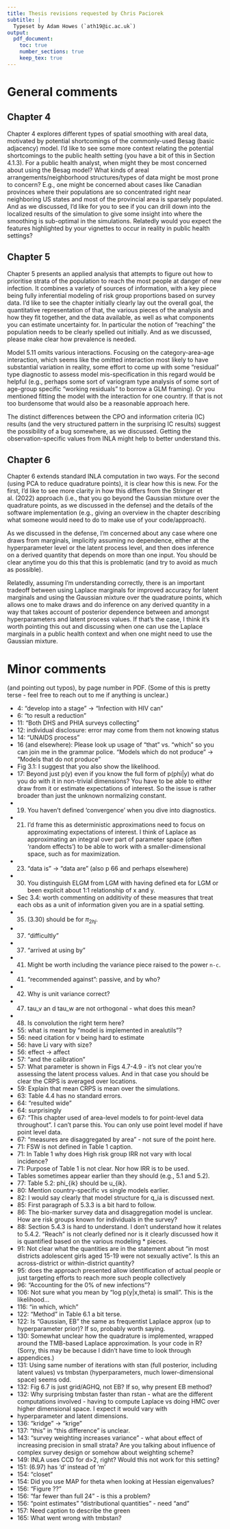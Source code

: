 ```yaml
---
title: Thesis revisions requested by Chris Paciorek
subtitle: |
  Typeset by Adam Howes (`ath19@ic.ac.uk`)
output:
  pdf_document:
    toc: true
    number_sections: true
    keep_tex: true
---
```


# General comments

## Chapter 4

Chapter 4 explores different types of spatial smoothing with areal data, motivated by potential shortcomings of the commonly-used Besag (basic adjacency) model. I'd like to see some more context relating the potential shortcomings to the public health setting (you have a bit of this in Section 4.1.3). For a public health analyst, when might they be most concerned about using the Besag model? What kinds of areal arrangements/neighborhood structures/types of data might be most prone to concern? E.g., one might be concerned about cases like Canadian provinces where their populations are so concentrated right near neighboring US states and most of the provincial area is sparsely populated. And as we discussed, I'd like for you to see if you can drill down into the localized results of the simulation to give some insight into where the smoothing is sub-optimal in the simulations. Relatedly would you expect the features highlighted by your vignettes to occur in reality in public health settings?

## Chapter 5

Chapter 5 presents an applied analysis that attempts to figure out how to prioritise strata of the population to reach the most people at danger of new infection. It combines a variety of sources of information, with a key piece being fully inferential modeling of risk group proportions based on survey data. I'd like to see the chapter initially clearly lay out the overall goal, the quantitative representation of that, the various pieces of the analysis and how they fit together, and the data available, as well as what components you can estimate uncertainty for. In particular the notion of "reaching" the population needs to be clearly spelled out initially. And as we discussed, please make clear how prevalence is needed.

Model 5.11 omits various interactions. Focusing on the category-area-age interaction, which seems like the omitted interaction most likely to have substantial variation in reality, some effort to come up with some "residual" type diagnostic to assess model mis-specification in this regard would be helpful (e.g., perhaps some sort of variogram type analysis of some sort of age-group specific "working residuals" to borrow a GLM framing). Or you mentioned fitting the model with the interaction for one country. If that is not too burdensome that would also be a reasonable approach here.

The distinct differences between the CPO and information criteria (IC) results (and the very structured pattern in the surprising IC results) suggest the possibility of a bug somewhere, as we discussed. Getting the observation-specific values from INLA might help to better understand this.

## Chapter 6

Chapter 6 extends standard INLA computation in two ways. For the second (using PCA to reduce quadrature points), it is clear how this is new. For the first, I'd like to see more clarity in how this differs from the Stringer et al. (2022) approach (i.e., that you go beyond the Gaussian mixture over the quadrature points, as we discussed in the defense) and the details of the software implementation (e.g., giving an overview in the chapter describing what someone would need to do to make use of your code/approach).

As we discussed in the defense, I'm concerned about any case where one draws from marginals, implicitly assuming no dependence, either at the hyperparameter level or the latent process level, and then does inference on a derived quantity that depends on more than one input. You should be clear anytime you do this that this is problematic (and try to avoid as much as possible).

Relatedly, assuming I'm understanding correctly, there is an important tradeoff between using Laplace marginals for improved accuracy for latent marginals and using the Gaussian mixture over the quadrature points, which allows one to make draws and do inference on any derived quantity in a way that takes account of posterior dependence between and amongst hyperparameters and latent process values. If that's the case, I think it's worth pointing this out and discussing when one can use the Laplace marginals in a public health context and when one might need to use the Gaussian mixture.

# Minor comments

(and pointing out typos), by page number in PDF. (Some of this is pretty terse - feel free to reach out to me if anything is unclear.)

* 4: "develop into a stage" -> "Infection with HIV can"
* 6: "to result a reduction"
* 11: "Both DHS and PHIA surveys collecting"
* 12: individual disclosure: error may come from them not knowing status
* 14: "UNAIDS process"
* 16 (and elsewhere): Please look up usage of "that" vs. "which" so you can join me in the grammar police. "Models which do not produce" -> "Models that do not produce"
* Fig 3.1: I suggest that you also show the likelihood.
* 17: Beyond just p(y) even if you know the full form of p(phi|y) what do you do with it in non-trivial dimensions? You have to be able to either draw from it or estimate expectations of interest. So the issue is rather broader than just the unknown normalizing constant.
* 19. You haven't defined 'convergence' when you dive into diagnostics.
* 21. I'd frame this as deterministic approximations need to focus on approximating expectations of interest. I think of Laplace as approximating an integral over part of parameter space (often 'random effects') to be able to work with a smaller-dimensional space, such as for maximization.
* 23. "data is" -> "data are" (also p 66 and perhaps elsewhere)
* 30. You distinguish ELGM from LGM with having defined eta for LGM or been explicit about 1:1 relationship of x and y.
* Sec 3.4: worth commenting on additivity of these measures that treat each obs as a unit of information given you are in a spatial setting.
* 35. (3.30) should be for $\pi_{2hj}$.
* 37. "difficultly"
* 37. "arrived at using by"
* 41. Might be worth including the variance piece raised to the power `n-c`.
* 41. "recommended against": passive, and by who?
* 42. Why is unit variance correct?
* 47. tau_v an d tau_w are not orthogonal - what does this mean?
* 48. Is convolution the right term here?
* 55: what is meant by "model is implemented in arealutils"?
* 56: need citation for v being hard to estimate
* 56: have Li vary with size?
* 56: effect -> affect
* 57: "and the calibration"
* 57: What parameter is shown in Figs 4.7-4.9 - it's not clear you're assessing the latent process values. And in that case you should be clear the CRPS is averaged over locations.
* 59: Explain that mean CRPS is mean over the simulations.
* 63: Table 4.4 has no standard errors.
* 64: "resulted wide"
* 64: surprisingly
* 67: "This chapter used of area-level models to for point-level data throughout". I can't parse this. You can only use point level model if have point level data.
* 67: "measures are disaggregated by area" - not sure of the point here.
* 71: FSW is not defined in Table 1 caption.
* 71: In Table 1 why does High risk group IRR not vary with local incidence?
* 71: Purpose of Table 1 is not clear. Nor how IRR is to be used.
* Tables sometimes appear earlier than they should (e.g., 5.1 and 5.2).
* 77: Table 5.2: phi_{ik} should be u_{ik}.
* 80: Mention country-specific vs single models earlier.
* 82: I would say clearly that model structure for q_ia is discussed next.
* 85: First paragraph of 5.3.3 is a bit hard to follow.
* 86: The bio-marker survey data and disaggregation model is unclear. How are risk groups known for individuals in the survey?
* 88: Section 5.4.3 is hard to understand. I don't understand how it relates to 5.4.2. "Reach" is not clearly defined nor is it clearly discussed how it is quantified based on the various modeling * pieces.
* 91: Not clear what the quantities are in the statement about "in most districts adolescent girls aged 15-19 were not sexually active". Is this an across-district or within-district quantity?
* 95: does the approach presented allow identification of actual people or just targeting efforts to reach more such people collectively
* 96: "Accounting for the 0% of new infections"?
* 106: Not sure what you mean by "log p(y|x,theta) is small". This is the likelihood...
* 116: "in which, which"
* 122: "Method" in Table 6.1 a bit terse.
* 122: Is "Gaussian, EB" the same as frequentist Laplace approx (up to hyperparameter prior)? If so, probably worth saying.
* 130: Somewhat unclear how the quadrature is implemented, wrapped around the TMB-based Laplace approximation. Is your code in R? (Sorry, this may be because I didn't have time to look through
* appendices.)
* 131: Using same number of iterations with stan (full posterior, including latent values) vs tmbstan (hyperparameters, much lower-dimensional space) seems odd.
* 132: Fig 6.7 is just grid/AGHQ, not EB? If so, why present EB method?
* 132: Why surprising tmbstan faster than rstan - what are the different computations involved - having to compute Laplace vs doing HMC over higher dimensional space. I expect it would vary with
* hyperparameter and latent dimensions.
* 136: "kridge" -> "krige"
* 137: "this" in "this difference" is unclear.
* 143: "survey weighting increases variance" - what about effect of increasing precision in small strata? Are you talking about influence of complex survey design or somehow about weighting scheme?
* 149: INLA uses CCD for d>2, right? Would this not work for this setting?
* 151: (6.97) has 'd' instead of 'm'
* 154: "closet"
* 154: Did you use MAP for theta when looking at Hessian eigenvalues?
* 156: "Figure ??"
* 156: "far fewer than full 24" - is this a problem?
* 156: "point estimates" "distributional quantities" - need "and"
* 157: Need caption to describe the green
* 165: What went wrong with tmbstan?